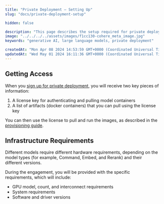 ```yaml
---
title: "Private Deployment – Setting Up"
slug: "docs/private-deployment-setup"

hidden: false

description: "This page describes the setup required for private deployments of Cohere's models."
image: "../../../../assets/images/f1cc130-cohere_meta_image.jpg"  
keywords: "generative AI, large language models, private deployment"

createdAt: "Mon Apr 08 2024 14:53:59 GMT+0000 (Coordinated Universal Time)"
updatedAt: "Wed May 01 2024 16:11:36 GMT+0000 (Coordinated Universal Time)"
---
```


## Getting Access
When you [sign up for private deployment](https://cohere.com/contact-sales), you will receive two key pieces of information:
1. A license key for authenticating and pulling model containers
2. A list of artifacts (docker containers) that you can pull using the license key

You can then use the license to pull and run the images, as described in the [provisioning guide](https://docs.cohere.com/docs/single-container-on-private-clouds).

## Infrastructure Requirements
Different models require different hardware requirements, depending on the model types (for example, Command, Embed, and Rerank) and their different versions.

During the engagement, you will be provided with the specific requirements, which will include:
- GPU model, count, and interconnect requirements
- System requirements
- Software and driver versions